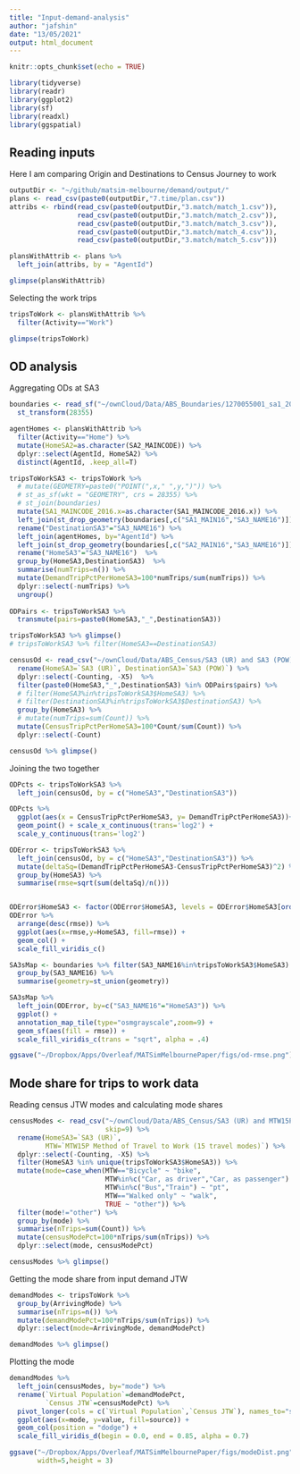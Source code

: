 ```yaml
---
title: "Input-demand-analysis"
author: "jafshin"
date: "13/05/2021"
output: html_document
---
```


```r
knitr::opts_chunk$set(echo = TRUE)

library(tidyverse)
library(readr)
library(ggplot2)
library(sf)
library(readxl)
library(ggspatial)

```

## Reading inputs

Here I am comparing Origin and Destinations to Census Journey to work

```r

outputDir <- "~/github/matsim-melbourne/demand/output/"
plans <- read_csv(paste0(outputDir,"7.time/plan.csv"))
attribs <- rbind(read_csv(paste0(outputDir,"3.match/match_1.csv")),
                 read_csv(paste0(outputDir,"3.match/match_2.csv")),
                 read_csv(paste0(outputDir,"3.match/match_3.csv")),
                 read_csv(paste0(outputDir,"3.match/match_4.csv")),
                 read_csv(paste0(outputDir,"3.match/match_5.csv")))

plansWithAttrib <- plans %>% 
  left_join(attribs, by = "AgentId")

glimpse(plansWithAttrib)

```


Selecting the work trips

```r
tripsToWork <- plansWithAttrib %>% 
  filter(Activity=="Work")

glimpse(tripsToWork)
```

## OD analysis

Aggregating ODs at SA3

```r
boundaries <- read_sf("~/ownCloud/Data/ABS_Boundaries/1270055001_sa1_2016_aust_shape/SA1_2016_AUST.shp") %>% 
  st_transform(28355)

agentHomes <- plansWithAttrib %>% 
  filter(Activity=="Home") %>% 
  mutate(HomeSA2=as.character(SA2_MAINCODE)) %>% 
  dplyr::select(AgentId, HomeSA2) %>% 
  distinct(AgentId, .keep_all=T)

tripsToWorkSA3 <- tripsToWork %>%       
  # mutate(GEOMETRY=paste0("POINT(",x," ",y,")")) %>%
  # st_as_sf(wkt = "GEOMETRY", crs = 28355) %>% 
  # st_join(boundaries)
  mutate(SA1_MAINCODE_2016.x=as.character(SA1_MAINCODE_2016.x)) %>% 
  left_join(st_drop_geometry(boundaries[,c("SA1_MAIN16","SA3_NAME16")]), by = c("SA1_MAINCODE_2016.x"="SA1_MAIN16")) %>% 
  rename("DestinationSA3"="SA3_NAME16") %>% 
  left_join(agentHomes, by="AgentId") %>% 
  left_join(st_drop_geometry(boundaries[,c("SA2_MAIN16","SA3_NAME16")]), by = c("HomeSA2"="SA2_MAIN16")) %>% 
  rename("HomeSA3"="SA3_NAME16")  %>% 
  group_by(HomeSA3,DestinationSA3)  %>% 
  summarise(numTrips=n()) %>% 
  mutate(DemandTripPctPerHomeSA3=100*numTrips/sum(numTrips)) %>% 
  dplyr::select(-numTrips) %>% 
  ungroup()
  
ODPairs <- tripsToWorkSA3 %>% 
  transmute(pairs=paste0(HomeSA3,"_",DestinationSA3))

tripsToWorkSA3 %>% glimpse()
# tripsToWorkSA3 %>% filter(HomeSA3==DestinationSA3)

```


```r
censusOd <- read_csv("~/ownCloud/Data/ABS_Census/SA3 (UR) and SA3 (POW).csv", skip=9) %>% 
  rename(HomeSA3=`SA3 (UR)`, DestinationSA3=`SA3 (POW)`) %>% 
  dplyr::select(-Counting, -X5)  %>% 
  filter(paste0(HomeSA3,"_",DestinationSA3) %in% ODPairs$pairs) %>%  
  # filter(HomeSA3%in%tripsToWorkSA3$HomeSA3) %>% 
  # filter(DestinationSA3%in%tripsToWorkSA3$DestinationSA3) %>% 
  group_by(HomeSA3) %>% 
  # mutate(numTrips=sum(Count)) %>% 
  mutate(CensusTripPctPerHomeSA3=100*Count/sum(Count)) %>% 
  dplyr::select(-Count)

censusOd %>% glimpse()

```

Joining the two together

```r

ODPcts <- tripsToWorkSA3 %>% 
  left_join(censusOd, by = c("HomeSA3","DestinationSA3")) 

ODPcts %>% 
  ggplot(aes(x = CensusTripPctPerHomeSA3, y= DemandTripPctPerHomeSA3))+
  geom_point() + scale_x_continuous(trans='log2') +
  scale_y_continuous(trans='log2')

```

```r
ODError <- tripsToWorkSA3 %>% 
  left_join(censusOd, by = c("HomeSA3","DestinationSA3")) %>%  
  mutate(deltaSq=(DemandTripPctPerHomeSA3-CensusTripPctPerHomeSA3)^2) %>% 
  group_by(HomeSA3) %>%
  summarise(rmse=sqrt(sum(deltaSq)/n())) 


ODError$HomeSA3 <- factor(ODError$HomeSA3, levels = ODError$HomeSA3[order(ODError$rmse)])
ODError %>% 
  arrange(desc(rmse)) %>% 
  ggplot(aes(x=rmse,y=HomeSA3, fill=rmse)) +
  geom_col() +
  scale_fill_viridis_c()


```


```r
SA3sMap <- boundaries %>% filter(SA3_NAME16%in%tripsToWorkSA3$HomeSA3) %>% 
  group_by(SA3_NAME16) %>% 
  summarise(geometry=st_union(geometry)) 

SA3sMap %>% 
  left_join(ODError, by=c("SA3_NAME16"="HomeSA3")) %>% 
  ggplot() +
  annotation_map_tile(type="osmgrayscale",zoom=9) +
  geom_sf(aes(fill = rmse)) +
  scale_fill_viridis_c(trans = "sqrt", alpha = .4) 

ggsave("~/Dropbox/Apps/Overleaf/MATSimMelbournePaper/figs/od-rmse.png")
```

## Mode share for trips to work data

Reading census JTW modes and calculating mode shares

```r

censusModes <- read_csv("~/ownCloud/Data/ABS_Census/SA3 (UR) and MTW15P Method of Travel to Work (15 travel modes).csv", 
                        skip=9) %>%
  rename(HomeSA3=`SA3 (UR)`,
         MTW=`MTW15P Method of Travel to Work (15 travel modes)`) %>%
  dplyr::select(-Counting, -X5) %>%
  filter(HomeSA3 %in% unique(tripsToWorkSA3$HomeSA3)) %>% 
  mutate(mode=case_when(MTW=="Bicycle" ~ "bike",
                        MTW%in%c("Car, as driver","Car, as passenger") ~ "car",
                        MTW%in%c("Bus","Train") ~ "pt",
                        MTW=="Walked only" ~ "walk",
                        TRUE ~ "other")) %>% 
  filter(mode!="other") %>% 
  group_by(mode) %>% 
  summarise(nTrips=sum(Count)) %>% 
  mutate(censusModePct=100*nTrips/sum(nTrips)) %>% 
  dplyr::select(mode, censusModePct)

censusModes %>% glimpse()

```

Getting the mode share from input demand JTW

```r

demandModes <- tripsToWork %>% 
  group_by(ArrivingMode) %>% 
  summarise(nTrips=n()) %>% 
  mutate(demandModePct=100*nTrips/sum(nTrips)) %>% 
  dplyr::select(mode=ArrivingMode, demandModePct)

demandModes %>% glimpse()

```

Plotting the mode

```r

demandModes %>% 
  left_join(censusModes, by="mode") %>%
  rename(`Virtual Population`=demandModePct,
         `Census JTW`=censusModePct) %>% 
  pivot_longer(cols = c(`Virtual Population`,`Census JTW`), names_to="source") %>% 
  ggplot(aes(x=mode, y=value, fill=source)) +
  geom_col(position = "dodge") +
  scale_fill_viridis_d(begin = 0.0, end = 0.85, alpha = 0.7)

ggsave("~/Dropbox/Apps/Overleaf/MATSimMelbournePaper/figs/modeDist.png",
       width=5,height = 3)

```


